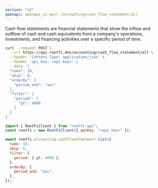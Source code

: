```yaml
---
version: "v2"
openapi: openapi_v2 post /accounting/cash_flow_statement/all
---
```


Cash flow statements are financial statements that show the inflow and outflow of cash and cash equivalents from a company's operations, investments, and financing activities over a specific period of time.

<RequestExample>

```bash cURL
curl --request POST \
  --url https://api.rootfi.dev/accounting/cash_flow_statement/all \
  --header 'Content-Type: application/json' \
  --header 'api_key: <api-key>' \
  --data '{
  "take": 10,
  "skip": 0,
  "orderBy": {
    "period_end": "asc"
  },
  "filter": {
    "period": {
      "gt": 4000
    }
  }
}'
```

```javascript NodeJS
import { RootFiClient } from "rootfi-api";
const rootfi = new RootFiClient({ apiKey: "<api_key>" });

await rootfi.accounting.cashflowStatement.list({
  take: 10,
  skip: 0,
  filter: {
    period: { gt: 4000 },
  },
  orderBy: {
    period_end: "asc",
  },
});
```

</RequestExample>
